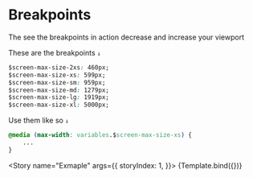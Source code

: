 

<Meta title="Abstracts/Breakpoints" component={Breakpoints} />


# Breakpoints

The see the breakpoints in action decrease and increase your viewport 

These are the breakpoints `↓`

```css
$screen-max-size-2xs: 460px;
$screen-max-size-xs: 599px;
$screen-max-size-sm: 959px;
$screen-max-size-md: 1279px; 
$screen-max-size-lg: 1919px; 
$screen-max-size-xl: 5000px;
```
Use them like so `↓`

```css
@media (max-width: variables.$screen-max-size-xs) {
    ...
}
```

<Story name="Exmaple" args={{
        storyIndex: 1,
    }}>
    {Template.bind({})}
</Story>
